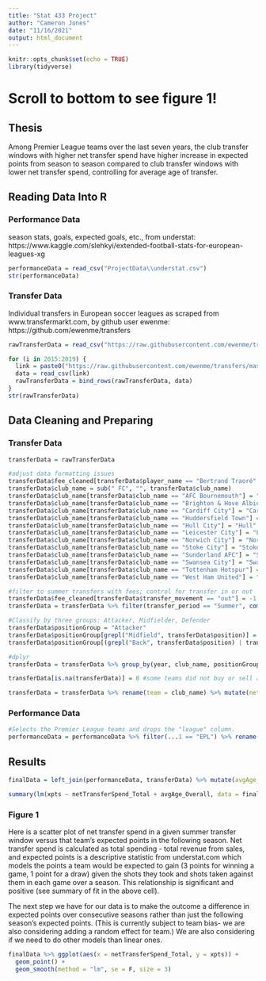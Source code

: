 ---
title: "Stat 433 Project"
author: "Cameron Jones"
date: "11/16/2021"
output: html_document
---

```{r setup, include=FALSE, results = FALSE, message = FALSE}
knitr::opts_chunk$set(echo = TRUE)
library(tidyverse)
```

# Scroll to bottom to see figure 1!

## Thesis

Among Premier League teams over the last seven years, the club transfer windows with higher net transfer spend have higher increase in expected points from season to season compared to club transfer windows with lower net transfer spend, controlling for average age of transfer.


## Reading Data Into R

### Performance Data

season stats, goals, expected goals, etc., from understat:
https://www.kaggle.com/slehkyi/extended-football-stats-for-european-leagues-xg

```{r, message = FALSE}
performanceData = read_csv("ProjectData\\understat.csv")
str(performanceData)
```

### Transfer Data

Individual transfers in European soccer leagues as scraped from www.transfermarkt.com, by github user ewenme: https://github.com/ewenme/transfers

```{r, message = FALSE}
rawTransferData = read_csv("https://raw.githubusercontent.com/ewenme/transfers/master/data/2014/english_premier_league.csv")

for (i in 2015:2019) {
  link = paste0("https://raw.githubusercontent.com/ewenme/transfers/master/data/", i, "/english_premier_league.csv")
  data = read_csv(link)
  rawTransferData = bind_rows(rawTransferData, data)
}
str(rawTransferData)
```

## Data Cleaning and Preparing

### Transfer Data

```{r, message = FALSE}
transferData = rawTransferData

#adjust data formatting issues
transferData$fee_cleaned[transferData$player_name == "Bertrand Traoré" & transferData$age == 20] = 1.8
transferData$club_name = sub(" FC", "", transferData$club_name)
transferData$club_name[transferData$club_name == "AFC Bournemouth"] = "Bournemouth"
transferData$club_name[transferData$club_name == "Brighton & Hove Albion"] = "Brighton"
transferData$club_name[transferData$club_name == "Cardiff City"] = "Cardiff"
transferData$club_name[transferData$club_name == "Huddersfield Town"] = "Huddersfield"
transferData$club_name[transferData$club_name == "Hull City"] = "Hull"
transferData$club_name[transferData$club_name == "Leicester City"] = "Leicester"
transferData$club_name[transferData$club_name == "Norwich City"] = "Norwich"
transferData$club_name[transferData$club_name == "Stoke City"] = "Stoke"
transferData$club_name[transferData$club_name == "Sunderland AFC"] = "Sunderland"
transferData$club_name[transferData$club_name == "Swansea City"] = "Swansea"
transferData$club_name[transferData$club_name == "Tottenham Hotspur"] = "Tottenham"
transferData$club_name[transferData$club_name == "West Ham United"] = "West Ham"

#filter to summer transfers with fees; control for transfer in or out
transferData$fee_cleaned[transferData$transfer_movement == "out"] = -1 * transferData$fee_cleaned
transferData = transferData %>% filter(transfer_period == "Summer", complete.cases(fee_cleaned))

#Classify by three groups: Attacker, Midfielder, Defender
transferData$positionGroup = "Attacker"
transferData$positionGroup[grepl("Midfield", transferData$position)] = "Midfielder"
transferData$positionGroup[(grepl("Back", transferData$position) | transferData$position == "Goalkeeper")] = "Defender"

#dplyr 
transferData = transferData %>% group_by(year, club_name, positionGroup) %>% summarize(netTransferSpend = sum(fee_cleaned), avgAge = mean(age), n = n()) %>% pivot_wider(names_from = positionGroup, values_from = c(netTransferSpend, avgAge, n))

transferData[is.na(transferData)] = 0 #some teams did not buy or sell a certain class of player in a given summer. set these to zero.

transferData = transferData %>% rename(team = club_name) %>% mutate(netTransferSpend_Total = sum(netTransferSpend_Attacker, netTransferSpend_Midfielder, netTransferSpend_Defender))

```


### Performance Data

```{r, message = FALSE}
#Selects the Premier League teams and drops the "league" column.
performanceData = performanceData %>% filter(...1 == "EPL") %>% rename(year = ...2) %>% select(-...1)
```

## Results

```{r, message = FALSE}
finalData = left_join(performanceData, transferData) %>% mutate(avgAge_Overall = avgAge_Attacker * n_Attacker + avgAge_Midfielder * n_Midfielder + avgAge_Defender * n_Defender) %>% select(year, team, xpts, xG, xGA, contains(c("net", "avg", "n_")))

summary(lm(xpts ~ netTransferSpend_Total + avgAge_Overall, data = finalData))
```

### Figure 1

Here is a scatter plot of net transfer spend in a given summer transfer window versus that team's expected points in the following season. Net transfer spend is calculated as total spending - total revenue from sales, and expected points is a descriptive statistic from understat.com which models the points a team would be expected to gain (3 points for winning a game, 1 point for a draw) given the shots they took and shots taken against them in each game over a season. This relationship is significant and positive (see summary of fit in the above cell).

The next step we have for our data is to make the outcome a difference in expected points over consecutive seasons rather than just the following season's expected points. (This is currently subject to team bias- we are also considering adding a random effect for team.) We are also considering if we need to do other models than linear ones.

```{r}
finalData %>% ggplot(aes(x = netTransferSpend_Total, y = xpts)) +
  geom_point() +
  geom_smooth(method = "lm", se = F, size = 3)
```